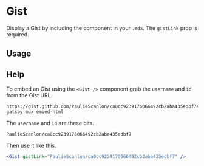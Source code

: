 

<Meta title="Components/Gist" component={Gist} />

# Gist

Display a Gist by including the component in your `.mdx`. The `gistLink` prop is required.

<ArgsTable of={Gist} />

## Usage

<Canvas>
  <Story name="usage">
    <Gist gistLink="PaulieScanlon/ca0cc9239176066492cb2aba435edbf7" />
  </Story>
</Canvas>

## Help

<Story name="help" />

To embed an Gist using the `<Gist />` component grab the `username` and `id` from the Gist URL.

```
https://gist.github.com/PaulieScanlon/ca0cc9239176066492cb2aba435edbf7#file-gatsby-mdx-embed-html
```

The `username` and `id` are these bits.

```
PaulieScanlon/ca0cc9239176066492cb2aba435edbf7
```

Then use it like this.

```jsx
<Gist gistLink="PaulieScanlon/ca0cc9239176066492cb2aba435edbf7" />
```
